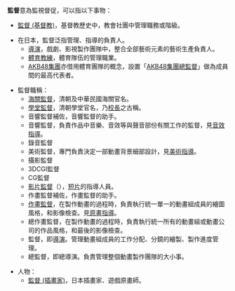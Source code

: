 {{selfref|關於維基百科的進階刪除機制，請見「'''[[Wikipedia:监督|Wikipedia:监督]]'''」。}}
{{wiktionary|監督}}
'''監督'''意為監視督促，可以指以下事物：

*[[監督_(基督教)|監督 (基督教)]]，基督教歷史中，教會社團中管理職務或階級。

*在日本，監督泛指管理、指導的負責人。
**[[導演|導演]]，戲劇、影視製作團隊中，整合全部藝術元素的藝術生產負責人。
**[[體育教練|體育教練]]，體育隊伍的管理職業。
**[[AKB48集團|AKB48集團]]亦借用體育團隊的概念，設置「[[AKB48集團#AKB48集團總監督|AKB48集團總監督]]」做為成員間的最高代表者。

*監督職稱：
**[[海關監督|海關監督]]，清朝及中華民國海關官名。
**[[學堂監督|學堂監督]]，清朝學堂官名，乃[[校長|校長]]之古稱。
**音響監督補佐，音響監督的助手。
**音響監督，負責作品中音樂、音效等與聲音部份有關工作的監督，見[[音效指導|音效指導]]。
**錄音監督
**美術監督，專門負責決定一部動畫背景細部設計，見[[美術指導|美術指導]]。
**攝影監督
**3DCGI監督
**CG監督
**[[影片監督|影片監督]]（{{jpn|j=動画監督}}），[[短片|短片]]的指導人員。
**作畫監督補佐，作畫監督的助手。
**[[作畫監督|作畫監督]]，在製作動畫的過程時，負責執行統一單一的動畫組成員的繪圖風格，和影像檢查。見[[原畫指導|原畫指導]]。
**總作畫監督，在製作動畫的過程時，負責執行統一所有的動畫組或動畫公司的作品風格，和最後的影像檢查。
**監督，即[[導演|導演]]。管理動畫組成員的工作分配、分鏡的繪製、製作進度管理。
**總監督，即總導演。負責管理整個動畫製作團隊的大小事。

*人物：
**[[監督_(插畫家)|監督 (插畫家)]]，日本插畫家、遊戲原畫師。

{{Disambiguation|J|cat=二字消歧義}}